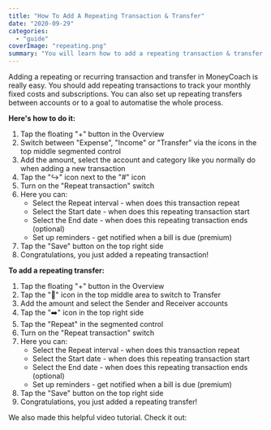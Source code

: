 ```yaml
---
title: "How To Add A Repeating Transaction & Transfer"
date: "2020-09-29"
categories: 
  - "guide"
coverImage: "repeating.png"
summary: "You will learn how to add a repeating transaction & transfer."
---
```


Adding a repeating or recurring transaction and transfer in MoneyCoach is really easy. You should add repeating transactions to track your monthly fixed costs and subscriptions. You can also set up repeating transfers between accounts or to a goal to automatise the whole process.

**Here's how to do it:**

1. Tap the floating "+" button in the Overview
2. Switch between "Expense", "Income" or "Transfer" via the icons in the top middle segmented control
3. Add the amount, select the account and category like you normally do when adding a new transaction
4. Tap the "↪️" icon next to the "#" icon
5. Turn on the "Repeat transaction" switch
6. Here you can:
    - Select the Repeat interval - when does this transaction repeat
    - Select the Start date - when does this repeating transaction start
    - Select the End date - when does this repeating transaction ends (optional)
    - Set up reminders - get notified when a bill is due (premium)
7. Tap the "Save" button on the top right side
8. Congratulations, you just added a repeating transaction!

**To add a repeating transfer:**

1. Tap the floating "+" button in the Overview
2. Tap the "🔁" icon in the top middle area to switch to Transfer
3. Add the amount and select the Sender and Receiver accounts
4. Tap the "➡️" icon in the top right side
5. Tap the "Repeat" in the segmented control
6. Turn on the "Repeat transaction" switch
7. Here you can:
    - Select the Repeat interval - when does this transaction repeat
    - Select the Start date - when does this repeating transaction start
    - Select the End date - when does this repeating transaction ends (optional)
    - Set up reminders - get notified when a bill is due (premium)
8. Tap the "Save" button on the top right side
9. Congratulations, you just added a repeating transfer!

We also made this helpful video tutorial. Check it out:

<YouTube url="https://youtu.be/l5YFE3\_pOOg" />
